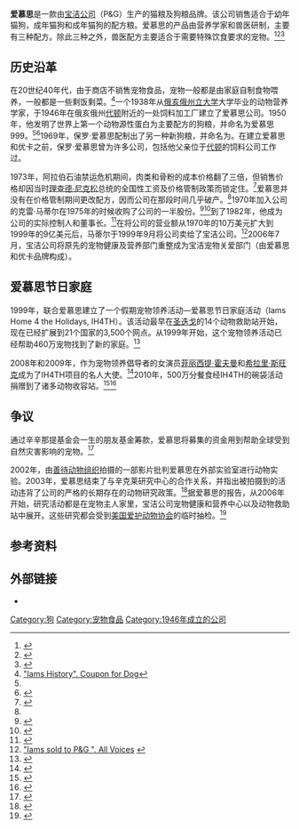 {{Infobox company
| company_name = 爱慕思
| company_logo = 
| company_type = [[子公司|子公司]]
| foundation = 1946年
| location = {{USA}}[[俄亥俄州|俄亥俄州]]{{link-en|梅森市 (俄亥俄州)|Mason, Ohio|梅森市}}梅森蒙哥马利路8700号
| key_people = 
| area_served = 全球
| industry = 宠物食品
| owner = [[宝洁公司|宝洁公司]]
| products = 狗粮，猫粮，宠物健康产品|
| company_slogan = Life's better
| homepage = [http://www.iams.com/ www.Iams.com]
}}
'''爱慕思'''是一款由[[宝洁|宝洁公司]]（P&G）生产的猫粮及狗粮品牌。该公司销售适合于幼年猫狗，成年猫狗和成年猫狗的配方粮。爱慕思的产品由营养学家和兽医研制，主要有三种配方。除此三种之外，兽医配方主要适合于需要特殊饮食要求的宠物。<ref name="juggle">{{Cite web|title=IamsProfiles, Brand Logos and Top Lists|url=http://www.juggle.com/iams|access-date=2021-10-09|work=Juggle.com|archive-url=https://web.archive.org/web/20110111151558/http://www.juggle.com/iams|archive-date=2011-01-11}}</ref><ref>{{Cite web|title="Iams Dog Products". Iams website|url=http://www.iams.com/dog-food/ProductFamilyIndex.aspx|accessdate=2013-11-18|archive-url=https://web.archive.org/web/20110904053706/http://www.iams.com/dog-food/ProductFamilyIndex.aspx|archive-date=2011-09-04|dead-url=no}}</ref><ref>{{Cite web|title="Iams Cat Products". Iams website|url=http://www.iams.com/cat-food/ProductFamilyIndex.aspx|accessdate=2013-11-18|archive-url=https://web.archive.org/web/20110902234206/http://www.iams.com/cat-food/ProductFamilyIndex.aspx|archive-date=2011-09-02|dead-url=no}}</ref>

==历史沿革==
在20世纪40年代，由于商店不销售宠物食品，宠物一般都是由家庭自制食物喂养，一般都是一些剩饭剩菜。<ref name="couponfordog">[http://couponfordog.com/iams-dog-food-coupons-printable-iams-historydog-food/ "Iams History". Coupon for Dog]{{dead link|date=2018年1月|bot=InternetArchiveBot|fix-attempted=yes}}</ref>一个1938年从[[俄亥俄州立大学|俄亥俄州立大学]]大学毕业的动物营养学家{{link-en|保罗·爱慕思|Paul Iams}}，于1946年在俄亥俄州[[代顿_(俄亥俄州)|代顿]]附近的一处饲料加工厂建立了爱慕思公司。1950年，他发明了世界上第一个动物源性蛋白为主要配方的狗粮，并命名为爱慕思999。<ref name="juggle" /><ref>{{Cite web|title="Iams History". Pet Food Talk|url=http://petfoodtalk.com/catfoodcoupons/iams-coupons/|accessdate=2013-11-18|archive-url=https://web.archive.org/web/20131117021549/http://petfoodtalk.com/catfoodcoupons/iams-coupons/|archive-date=2013-11-17|dead-url=no}}</ref>1969年，保罗·爱慕思配制出了另一种新狗粮，并命名为{{link-en|优卡|Eukanuba}}。在建立爱慕思和优卡之前，保罗·爱慕思曾为许多公司，包括他父亲位于[[代顿_(俄亥俄州)|代顿]]的饲料公司工作过。

1973年，阿拉伯石油禁运危机期间，肉类和骨粉的成本价格翻了三倍，但销售价格却因当时[[理查德·尼克松|理查德·尼克松]]总统的全国性工资及价格管制政策而锁定住。<ref>{{Cite web|title="Iams History". Food Coupons|url=http://www.foodcoupons.net/iams-coupons/|accessdate=2013-11-18|archive-url=https://web.archive.org/web/20121216200933/http://www.foodcoupons.net/iams-coupons/|archive-date=2012-12-16|dead-url=no}}</ref>爱慕思并没有在价格管制期间更改配方，因而公司在那段时间几乎破产。<ref name="couponfordog" />1970年加入公司的克雷·马蒂尔在1975年的时候收购了公司的一半股份。<ref>{{Cite web|title="Iams History". Reference for Business|url=http://www.referenceforbusiness.com/history2/36/Iams-Company.html|accessdate=2013-11-18|archive-url=https://web.archive.org/web/20120609170443/http://www.referenceforbusiness.com/history2/36/Iams-Company.html|archive-date=2012-06-09|dead-url=no}}</ref><ref>{{Cite web|title="Iams History". Funding Universe|url=http://www.fundinguniverse.com/company-histories/Iams-Company-Company-History.html|accessdate=2013-11-18|archive-url=https://web.archive.org/web/20120418135121/http://www.fundinguniverse.com/company-histories/Iams-Company-Company-History.html|archive-date=2012-04-18|dead-url=no}}</ref>到了1982年，他成为公司的实际控制人和董事长。<ref>{{Cite web|title=Mathile". Business Courier|url=http://www.bizjournals.com/cincinnati/stories/2008/06/02/story14.html|accessdate=2013-11-18|archive-url=https://web.archive.org/web/20121102210828/http://www.bizjournals.com/cincinnati/stories/2008/06/02/story14.html|archive-date=2012-11-02|dead-url=no}}</ref>在将公司的营业额从1970年的10万美元扩大到1999年的9亿美元后，马蒂尔于1999年9月将公司卖给了宝洁公司。<ref>[http://www.allvoices.com/s/event-7835190/aHR0cDovL3d3dy5kaXNwYXRjaC5jb20vbGl2ZS9jb250ZW50L2J1c2luZXNzL3N0b3JpZXMvMjAxMS8wMS8wOS9haWxlcm9uLXN0ZWVycy1lbnRyZXByZW5ldXJzLmh0bWw/c2lkPTEwMQ== "Iams sold to P&G ". All Voices] {{webarchive|url=https://web.archive.org/web/20121004184723/http://www.allvoices.com/s/event-7835190/aHR0cDovL3d3dy5kaXNwYXRjaC5jb20vbGl2ZS9jb250ZW50L2J1c2luZXNzL3N0b3JpZXMvMjAxMS8wMS8wOS9haWxlcm9uLXN0ZWVycy1lbnRyZXByZW5ldXJzLmh0bWw/c2lkPTEwMQ==|date=2012-10-04}}</ref>2006年7月，宝洁公司将原先的宠物健康及营养部门重整成为宝洁宠物关爱部门（由爱慕思和优卡品牌构成）。

==爱慕思节日家庭==
1999年，{{link-en|海伦伍德沃德动物中心|Helen Woodward Animal Center}}联合爱慕思建立了一个假期宠物领养活动—爱慕思节日家庭活动（Iams Home 4 the Holidays, IH4TH）。该活动最早在[[聖地牙哥_(加利福尼亞州)|圣迭戈]]的14个动物救助站开始，现在已经扩展到21个国家的3,500个网点。从1999年开始，这个宠物领养活动已经帮助460万宠物找到了新的家庭。<ref>{{Cite web|title="Iams Home 4 the Holidays". Pawcurious|url=http://www.pawcurious.com/2010/11/home-for-the-holidays-lets-make-some-magic/|accessdate=2013-11-18|archive-url=https://web.archive.org/web/20140702050356/http://pawcurious.com/2010/11/home-for-the-holidays-lets-make-some-magic/|archive-date=2014-07-02|dead-url=no}}</ref>

2008年和2009年，作为宠物领养倡导者的女演员[[菲丽西提·霍夫曼|菲丽西提·霍夫曼]]和[[希拉里·斯旺克|希拉里·斯旺克]]成为了IH4TH项目的名人大使。<ref>{{Cite web|title="Iams Home 4 the Holidays Celebrity Ambassadors". Dogtipper|url=http://www.dogtipper.com/celebrity-canines/2009/12/hilary-swank-and-the-iams-home-4-the-holidays-adoption-campaign.html|access-date=2013-11-18|archive-url=https://web.archive.org/web/20150610193103/http://www.dogtipper.com/celebrity-canines/2009/12/hilary-swank-and-the-iams-home-4-the-holidays-adoption-campaign.html|archive-date=2015-06-10|dead-url=yes}}</ref>2010年，500万分餐食经IH4TH的碗袋活动捐赠到了诸多动物收容站。<ref>{{Cite web|title="Iams Home 4 the Holidays Bags 4 Bowls". Dogtime|url=http://dogtime.com/mike-arms-iams-home-4-the-holidays.htmll|accessdate=2013-11-18|archive-url=https://web.archive.org/web/20120317103852/http://dogtime.com/mike-arms-iams-home-4-the-holidays.htmll|archive-date=2012-03-17|dead-url=no}}</ref><ref>{{Cite web|title="Iams Home 4 the Holidays Bags 4 Bowls". 4 the Love of Animals|url=http://4theloveofanimals.com/blog/2011/02/11/iams-home-4-the-holidays-report/|accessdate=2013-11-18|archive-url=https://web.archive.org/web/20110810203017/http://4theloveofanimals.com/blog/2011/02/11/iams-home-4-the-holidays-report/|archive-date=2011-08-10|dead-url=no}}</ref>

==争议==
通过辛辛那提基金会一生的朋友基金筹款，爱慕思将募集的资金用到帮助全球受到自然灾害影响的宠物。<ref>{{Cite web|title="The Greater Cincinnati Foundation". GCFDN|url=https://www.gcfdn.org/donors/fundsofthefoundation/proctergamblecharitablegiving/iamsfriendsforlifefund/tabid/326/default.aspx|accessdate=2013-11-18|archive-url=https://web.archive.org/web/20150610222747/https://www.gcfdn.org/donors/fundsofthefoundation/proctergamblecharitablegiving/iamsfriendsforlifefund/tabid/326/default.aspx|archive-date=2015-06-10|dead-url=no}}</ref>

2002年，由[[善待动物组织|善待动物组织]]拍摄的一部影片批判爱慕思在外部实验室进行动物实验。2003年，爱慕思结束了与辛克莱研究中心的合作关系，并指出被拍摄到的活动违背了公司的严格的长期存在的动物研究政策。<ref>{{Cite web|title="Iams Animal Study Policy". Iams website|url=http://www.iamstruth.com/truthArticles.do?pi=RP&method=articles&articleID=2|accessdate=2013-11-18|archive-url=https://web.archive.org/web/20100711125238/http://www.iamstruth.com/truthArticles.do?pi=RP&method=articles&articleID=2|archive-date=2010-07-11|dead-url=no}}</ref>据爱慕思的报告，从2006年开始，研究活动都是在宠物主人家里，宝洁公司宠物健康和营养中心以及动物救助站中展开。这些研究都会受到[[美国爱护动物协会|美国爱护动物协会]]的临时抽检。<ref>{{Cite web|title="ASPCA Examinations". Iams Truth|url=http://iamstruth.com/truthArticles.do?pi=PP&method=articles&articleID=1015|accessdate=2013-11-18|archive-url=https://web.archive.org/web/20100710231450/http://iamstruth.com/truthArticles.do?pi=PP&method=articles&articleID=1015|archive-date=2010-07-10|dead-url=no}}</ref>

==参考资料==
{{Reflist}}

==外部链接==
* {{Official|http://www.iams.com}}

{{宝洁}}
{{Authority control}}
[[Category:狗|Category:狗]]
[[Category:宠物食品|Category:宠物食品]]
[[Category:1946年成立的公司|Category:1946年成立的公司]]